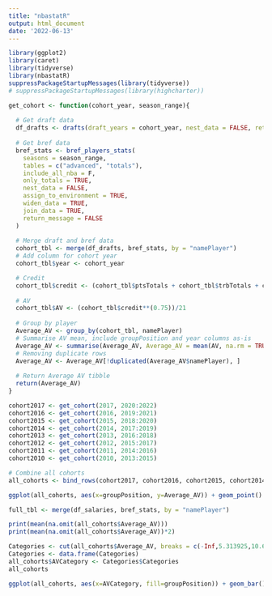 ---
title: "nbastatR"
output: html_document
date: '2022-06-13'
---

```{r setup, include=FALSE}
library(ggplot2)
library(caret)
library(tidyverse)
library(nbastatR)
suppressPackageStartupMessages(library(tidyverse))
# suppressPackageStartupMessages(library(highcharter))
```



```{r cohort creation function}
get_cohort <- function(cohort_year, season_range){
  
  # Get draft data
  df_drafts <- drafts(draft_years = cohort_year, nest_data = FALSE, return_message = FALSE)
  
  # Get bref data
  bref_stats <- bref_players_stats(
    seasons = season_range,
    tables = c("advanced", "totals"),
    include_all_nba = F,
    only_totals = TRUE,
    nest_data = FALSE,
    assign_to_environment = TRUE,
    widen_data = TRUE,
    join_data = TRUE,
    return_message = FALSE
  )
  
  # Merge draft and bref data
  cohort_tbl <- merge(df_drafts, bref_stats, by = "namePlayer")
  # Add column for cohort year
  cohort_tbl$year <- cohort_year

  # Credit
  cohort_tbl$credit <- (cohort_tbl$ptsTotals + cohort_tbl$trbTotals + cohort_tbl$astTotals + cohort_tbl$stlTotals + cohort_tbl$blkTotals) - (cohort_tbl$fgaTotals - cohort_tbl$fgmTotals) - (cohort_tbl$ftaTotals - cohort_tbl$ftmTotals) - cohort_tbl$tovTotals
  
  # AV
  cohort_tbl$AV <- (cohort_tbl$credit**(0.75))/21
  
  # Group by player
  Average_AV <- group_by(cohort_tbl, namePlayer)
  # Summarise AV mean, include groupPosition and year columns as-is
  Average_AV <- summarise(Average_AV, Average_AV = mean(AV, na.rm = TRUE), groupPosition, year)
  # Removing duplicate rows
  Average_AV <- Average_AV[!duplicated(Average_AV$namePlayer), ]
  
  # Return Average AV tibble
  return(Average_AV)
}

```



```{r Get Cohorts 2010 - 2017}
cohort2017 <- get_cohort(2017, 2020:2022)
cohort2016 <- get_cohort(2016, 2019:2021)
cohort2015 <- get_cohort(2015, 2018:2020)
cohort2014 <- get_cohort(2014, 2017:2019)
cohort2013 <- get_cohort(2013, 2016:2018)
cohort2012 <- get_cohort(2012, 2015:2017)
cohort2011 <- get_cohort(2011, 2014:2016)
cohort2010 <- get_cohort(2010, 2013:2015)
```

```{r all cohorts}
# Combine all cohorts
all_cohorts <- bind_rows(cohort2017, cohort2016, cohort2015, cohort2014, cohort2013, cohort2012, cohort2011, cohort2010)
```





```{r AV by position}

ggplot(all_cohorts, aes(x=groupPosition, y=Average_AV)) + geom_point()
```



```{r Get mean for all cohorts}
full_tbl <- merge(df_salaries, bref_stats, by = "namePlayer")

print(mean(na.omit(all_cohorts$Average_AV)))
print(mean(na.omit(all_cohorts$Average_AV))*2)

```


```{r Label AV values}
Categories <- cut(all_cohorts$Average_AV, breaks = c(-Inf,5.313925,10.62785,Inf), labels = c("Low","Medium","High"))
Categories <- data.frame(Categories)
all_cohorts$AVCategory <- Categories$Categories
all_cohorts
```


```{r all cohorts category count, fill by group position}
ggplot(all_cohorts, aes(x=AVCategory, fill=groupPosition)) + geom_bar()
```

